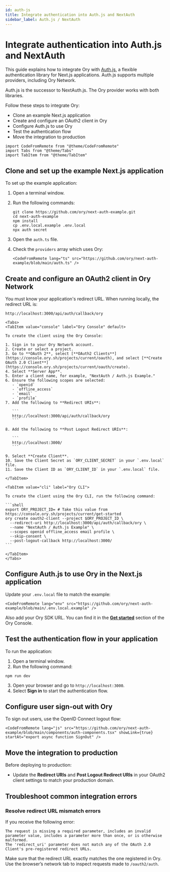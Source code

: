 ```yaml
---
id: auth-js
title: Integrate authentication into Auth.js and NextAuth
sidebar_label: Auth.js / NextAuth
---
```


# Integrate authentication into Auth.js and NextAuth

This guide explains how to integrate Ory with [Auth.js](https://authjs.dev/), a flexible authentication library for Next.js
applications. Auth.js supports multiple providers, including Ory Network.

Auth.js is the successor to NextAuth.js. The Ory provider works with both libraries.

Follow these steps to integrate Ory:

- Clone an example Next.js application
- Create and configure an OAuth2 client in Ory
- Configure Auth.js to use Ory
- Test the authentication flow
- Move the integration to production

```mdx-code-block
import CodeFromRemote from "@theme/CodeFromRemote"
import Tabs from "@theme/Tabs"
import TabItem from "@theme/TabItem"
```

## Clone and set up the example Next.js application

To set up the example application:

1. Open a terminal window.
2. Run the following commands:

   ```shell-session
   git clone https://github.com/ory/next-auth-example.git
   cd next-auth-example
   npm install
   cp .env.local.example .env.local
   npx auth secret
   ```

3. Open the `auth.ts` file.
4. Check the `providers` array which uses Ory:

   ```mdx-code-block
   <CodeFromRemote lang="ts" src="https://github.com/ory/next-auth-example/blob/main/auth.ts" />
   ```

## Create and configure an OAuth2 client in Ory Network

You must know your application's redirect URL. When running locally, the redirect URL is:

```
http://localhost:3000/api/auth/callback/ory
```

````mdx-code-block
<Tabs>
<TabItem value="console" label="Ory Console" default>

To create the client using the Ory Console:

1. Sign in to your Ory Network account.
2. Create or select a project.
3. Go to **OAuth 2**, select [**OAuth2 Clients**](https://console.ory.sh/projects/current/oauth), and select [**Create OAuth 2.0 Client**](https://console.ory.sh/projects/current/oauth/create).
4. Select **Server App**.
5. Enter a client name, for example, "NextAuth / Auth.js Example."
6. Ensure the following scopes are selected:
   - `openid`
   - `offline_access`
   - `email`
   - `profile`
7. Add the following to **Redirect URIs**:

   ```
   http://localhost:3000/api/auth/callback/ory
   ```

8. Add the following to **Post Logout Redirect URIs**:

   ```
   http://localhost:3000/
   ```

9. Select **Create Client**.
10. Save the Client Secret as `ORY_CLIENT_SECRET` in your `.env.local` file.
11. Save the Client ID as `ORY_CLIENT_ID` in your `.env.local` file.

</TabItem>

<TabItem value="cli" label="Ory CLI">

To create the client using the Ory CLI, run the following command:

```shell
export ORY_PROJECT_ID= # Take this value from https://console.ory.sh/projects/current/get-started
ory create oauth2-client --project $ORY_PROJECT_ID \
  --redirect-uri http://localhost:3000/api/auth/callback/ory \
  --name "NextAuth / Auth.js Example" \
  --scopes openid offline_access email profile \
  --skip-consent \
  --post-logout-callback http://localhost:3000/
```

</TabItem>
</Tabs>
````

## Configure Auth.js to use Ory in the Next.js application

Update your `.env.local` file to match the example:

```mdx-code-block
<CodeFromRemote lang="env" src="https://github.com/ory/next-auth-example/blob/main/.env.local.example" />
```

Also add your Ory SDK URL. You can find it in the [**Get started**](https://console.ory.sh/projects/current/get-started) section
of the Ory Console.

## Test the authentication flow in your application

To run the application:

1. Open a terminal window.
2. Run the following command:

```shell-session
npm run dev
```

3. Open your browser and go to `http://localhost:3000`.
4. Select **Sign in** to start the authentication flow.

## Configure user sign-out with Ory

To sign out users, use the OpenID Connect logout flow:

```mdx-code-block
<CodeFromRemote lang="js" src="https://github.com/ory/next-auth-example/blob/main/components/auth-components.tsx" showLink={true} startAt="export async function SignOut" />
```

## Move the integration to production

Before deploying to production:

- Update the **Redirect URIs** and **Post Logout Redirect URIs** in your OAuth2 client settings to match your production domain.

## Troubleshoot common integration errors

### Resolve redirect URL mismatch errors

If you receive the following error:

```
The request is missing a required parameter, includes an invalid parameter value, includes a parameter more than once, or is otherwise malformed.
The 'redirect_uri' parameter does not match any of the OAuth 2.0 Client's pre-registered redirect URLs.
```

Make sure that the redirect URL exactly matches the one registered in Ory. Use the browser’s network tab to inspect requests made
to `/oauth2/auth`.
